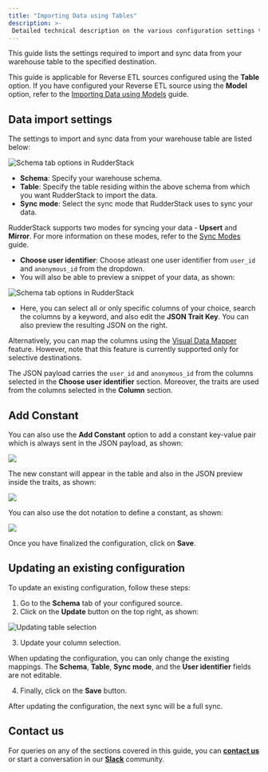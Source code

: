 ```yaml
---
title: "Importing Data using Tables"
description: >-
 Detailed technical description on the various configuration settings to sync data from your warehouse tables.
---
```


This guide lists the settings required to import and sync data from your warehouse table to the specified destination.

<div class="infoBlock">

This guide is applicable for Reverse ETL sources configured using the <strong>Table</strong> option. If you have configured your Reverse ETL source using the <strong>Model</strong> option, refer to the <a href="https://www.rudderstack.com/docs/sources/reverse-etl/common-settings/importing-data-using-models/">Importing Data using Models</a> guide.
</div>

## Data import settings

The settings to import and sync data from your warehouse table are listed below:

<img src="../../assets/warehouse-actions-sources/schema-tab-options.png" alt="Schema tab options in RudderStack" />

- **Schema**: Specify your warehouse schema.
- **Table**: Specify the table residing within the above schema from which you want RudderStack to import the data.
- **Sync mode**: Select the sync mode that RudderStack uses to sync your data.

<div class="infoBlock">

RudderStack supports two modes for syncing your data - <strong>Upsert</strong> and <strong>Mirror</strong>. For more information on these modes, refer to the <a href="https://www.rudderstack.com/docs/sources/reverse-etl/common-settings/sync-modes/">Sync Modes</a> guide.
</div>

- **Choose user identifier**: Choose atleast one user identifier from `user_id` and `anonymous_id` from the dropdown.
- You will also be able to preview a snippet of your data, as shown:

<img src="../../assets/warehouse-actions-sources/models-data-snippet.png" alt="Schema tab options in RudderStack" />

- Here, you can select all or only specific columns of your choice, search the columns by a keyword, and also edit the **JSON Trait Key**. You can also preview the resulting JSON on the right.

<div class="infoBlock">

Alternatively, you can map the columns using the <a href="https://www.rudderstack.com/docs/sources/reverse-etl/features/visual-data-mapper/">Visual Data Mapper</a> feature. However, note that this feature is currently supported only for selective destinations.
</div>

<div class="infoBlock">
  
The JSON payload carries the <code class="inline-code">user_id</code> and <code class="inline-code">anonymous_id</code> from the columns selected in the <strong>Choose user identifier</strong> section. Moreover, the traits are used from the columns selected in the <strong>Column</strong> section.
</div>

## Add Constant

You can also use the **Add Constant** option to add a constant key-value pair which is always sent in the JSON payload, as shown:

<img src="../../assets/warehouse-actions-sources/add-constant.png" />

The new constant will appear in the table and also in the JSON preview inside the traits, as shown:

<img src="../../assets/warehouse-actions-sources/add-constant-in-json.png" />

You can also use the dot notation to define a constant, as shown:

<img src="../../assets/warehouse-actions-sources/dot-notation-constant.png" />

Once you have finalized the configuration, click on **Save**.

## Updating an existing configuration

To update an existing configuration, follow these steps:

1. Go to the **Schema** tab of your configured source.
2. Click on the **Update** button on the top right, as shown:

<img src="../../assets/warehouse-actions-sources/update-table-selection-wh.png" alt="Updating table selection" />

3. Update your column selection.

<div class="warningBlock">

When updating the configuration, you can only change the existing mappings. The <strong>Schema</strong>, <strong>Table</strong>, <strong>Sync mode</strong>, and the <strong>User identifier</strong> fields are not editable.
</div>

4. Finally, click on the **Save** button.

<div class="infoBlock">

After updating the configuration, the next sync will be a full sync.
</div>

## Contact us

For queries on any of the sections covered in this guide, you can [**contact us**](mailto:%20docs@rudderstack.com) or start a conversation in our [**Slack**](https://rudderstack.com/join-rudderstack-slack-community) community.
